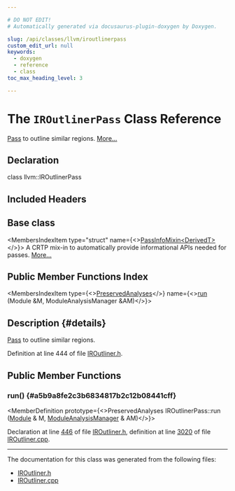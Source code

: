 ```yaml
---

# DO NOT EDIT!
# Automatically generated via docusaurus-plugin-doxygen by Doxygen.

slug: /api/classes/llvm/iroutlinerpass
custom_edit_url: null
keywords:
  - doxygen
  - reference
  - class
toc_max_heading_level: 3

---
```





# The `IROutlinerPass` Class Reference

<DoxygenPage pluginConfig={pluginConfig}>

<a href="/docs/api/classes/llvm/pass">Pass</a> to outline similar regions. <a href="#details">More...</a>

## Declaration

<CodeBlock>class llvm::IROutlinerPass</CodeBlock>

## Included Headers

<IncludesList>
<IncludesListItem
  filePath="llvm/Transforms/IPO/IROutliner.h"
  permalink="/docs/api/files/include/include/llvm/include/llvm/transforms/include/llvm/transforms/ipo/iroutliner-h"
  isLocal="true" />
</IncludesList>

## Base class

<MembersIndex>

<MembersIndexItem
  type="struct"
  name={<><a href="/docs/api/structs/llvm/passinfomixin">PassInfoMixin&lt;DerivedT&gt;</a></>}>
A CRTP mix-in to automatically provide informational APIs needed for passes. <a href="/docs/api/structs/llvm/passinfomixin/#details">More...</a>
</MembersIndexItem>

</MembersIndex>

## Public Member Functions Index

<MembersIndex>

<MembersIndexItem
  type={<><a href="/docs/api/classes/llvm/preservedanalyses">PreservedAnalyses</a></>}
  name={<><a href="#a5b9a8fe2c3b6834817b2c12b08441cff">run</a> (Module &amp;M, ModuleAnalysisManager &amp;AM)</>}>
</MembersIndexItem>

</MembersIndex>

## Description {#details}

<a href="/docs/api/classes/llvm/pass">Pass</a> to outline similar regions.

Definition at line 444 of file <a href="/docs/api/files/include/include/llvm/include/llvm/transforms/include/llvm/transforms/ipo/iroutliner-h">IROutliner.h</a>.

<SectionDefinition>

## Public Member Functions

### run() {#a5b9a8fe2c3b6834817b2c12b08441cff}

<MemberDefinition
  prototype={<>PreservedAnalyses IROutlinerPass::run (<a href="/docs/api/classes/llvm/module">Module</a> &amp; M, <a href="/docs/api/namespaces/llvm/#af9c9208365fd9ce11392b4d79485e259">ModuleAnalysisManager</a> &amp; AM)</>}>

Declaration at line <a href="/docs/api/files/include/include/llvm/include/llvm/transforms/include/llvm/transforms/ipo/iroutliner-h/#l00446">446</a> of file <a href="/docs/api/files/include/include/llvm/include/llvm/transforms/include/llvm/transforms/ipo/iroutliner-h">IROutliner.h</a>, definition at line <a href="/docs/api/files/lib/lib/transforms/lib/transforms/ipo/iroutliner-cpp/#l03020">3020</a> of file <a href="/docs/api/files/lib/lib/transforms/lib/transforms/ipo/iroutliner-cpp">IROutliner.cpp</a>.
</MemberDefinition>

</SectionDefinition>

<hr/>

The documentation for this class was generated from the following files:

<ul>
<li><a href="/docs/api/files/include/include/llvm/include/llvm/transforms/include/llvm/transforms/ipo/iroutliner-h">IROutliner.h</a></li>
<li><a href="/docs/api/files/lib/lib/transforms/lib/transforms/ipo/iroutliner-cpp">IROutliner.cpp</a></li>
</ul>

</DoxygenPage>
